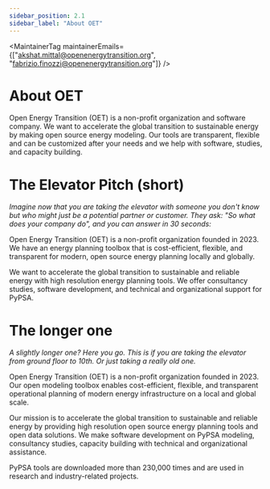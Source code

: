 ```yaml
---
sidebar_position: 2.1
sidebar_label: "About OET"
---
```



<MaintainerTag maintainerEmails={["akshat.mittal@openenergytransition.org", "fabrizio.finozzi@openenergytransition.org"]} />

# About OET

<ControlledDocBanner />

Open Energy Transition (OET) is a non-profit organization and software company. We want to accelerate the global transition to sustainable energy by making open source energy modeling. Our tools are transparent, flexible and can be customized after your needs and we help with software, studies, and capacity building. 


# The Elevator Pitch (short)
<i>Imagine now that you are taking the elevator with someone you don't know but who might just be a potential partner or customer. They ask: "So what does your company do", and you can answer in 30 seconds:</i>

Open Energy Transition (OET) is a non-profit organization founded in 2023. We have an energy planning toolbox that is cost-efficient, flexible, and transparent for modern, open source energy planning locally and globally.

We want to accelerate the global transition to sustainable and reliable energy with high resolution energy planning tools. We offer consultancy studies, software development, and technical and organizational support for PyPSA.



# The longer one
<i>A slightly longer one? Here you go. This is if you are taking the elevator from ground floor to 10th. Or just taking a really old one.</i>

Open Energy Transition (OET) is a non-profit organization founded in 2023. Our open modeling toolbox enables cost-efficient, flexible, and transparent operational planning of modern energy infrastructure on a local and global scale.

Our mission is to accelerate the global transition to sustainable and reliable energy by providing high resolution open source energy planning tools and open data solutions. We make software development on PyPSA modeling, consultancy studies, capacity building with technical and organizational assistance. 

PyPSA tools are downloaded more than 230,000 times and are used in research and industry-related projects.

